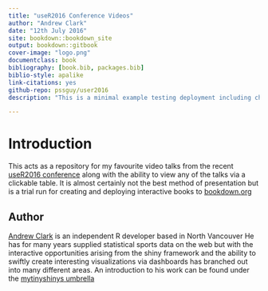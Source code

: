 ```yaml
--- 
title: "useR2016 Conference Videos"
author: "Andrew Clark"
date: "12th July 2016"
site: bookdown::bookdown_site
output: bookdown::gitbook
cover-image: "logo.png"
documentclass: book
bibliography: [book.bib, packages.bib]
biblio-style: apalike
link-citations: yes
github-repo: pssguy/user2016
description: "This is a minimal example testing deployment including chart, interactive table and a selection of videos"

---
```


# Introduction

This acts as a repository for my favourite video talks from the recent [useR2016 conference](http://user2016.org/)
along with the ability to view any of the talks via a clickable table.
It is almost certainly not the best method of presentation but is a trial run for creating and deploying interactive books to [bookdown.org](https://bookdown.org/)


## Author {-}
[Andrew Clark](http://www.twitter.com/pssguy) is an independent R developer based in North Vancouver
He has for many years supplied statistical sports data on the web but with the interactive opportunities arising from the shiny framework and the ability to swiftly create interesting visualizations via dashboards has branched out into many different areas. An introduction to his work can be found under the
[mytinyshinys umbrella](https://mytinyshinys.shinyapps.io/dashboard/)



